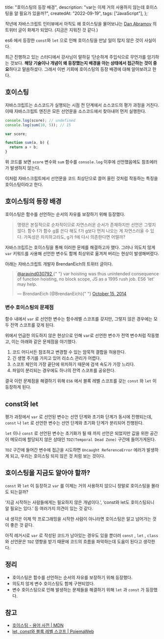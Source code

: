   title: "호이스팅의 등장 배경",
  description: "var는 이제 거의 사용하지 않는데 호이스팅을 알 필요가 있을까?",
  createdAt: "2022-09-19",
  tags: ["JavaScript"],
};

작년에 자바스크립트 인터뷰에서 아직도 왜 호이스팅을 물어보냐는 [Dan Abramov](https://x.com/dan_abramov2) 의 트위터 글이 화제가 되었다. (지금은 지워진 것 같다.)

es6 에서 등장한 `const`와 `let` 으로 인해 호이스팅을 만날 일이 많지 않은 것이 사실이다.

최근 진행하고 있는 스터디에서 강사님이 말하길 ‘단순하게 주입식으로 무언가를 암기하는 것보다. **해당 기술이나 개념이 왜 등장했는지 배경을 아는 상태에서 접근하는 것이 중요**하다고 말씀하셨다. 그래서 이번 기회에 호이스팅의 등장 배경에 대해 알아보려고 한다.

## 호이스팅

자바스크립트는 소스코드가 실행되는 시점 전 단계에서 소스코드의 평가 과정을 거친다. 이때 자바스크립트 엔진은 모든 선언문을 소스코드에서 찾아내어 먼저 실행한다.

```jsx
console.log(score); // undefined
console.log(sum(10, 5)); // 15

var score;

function sum(a, b) {
  return a + b;
}
```

위 코드를 보면 `score` 변수와 `sum` 함수를 `console.log` 이후에 선언했음에도 참조에러가 발생하지 않는다.

이처럼 자바스크립트에서 선언문을 코드 최상단으로 끌어 올린 것처럼 작동하는 특징을 호이스팅이라고 한다.

## 호이스팅의 등장 배경

호이스팅은 함수를 선언하는 순서의 자유를 보장하기 위해 등장했다.

> 명령은 본질적으로 순차적이므로 자연스러운 순서가 존재하지만 선언은 그렇지 않다. 함수 f가 함수 g를 쓴다 해도 f가 g보다 먼저 나오는 게 자연스러울 수 있다. 가독성은 차치하고라도, g가 f에 다시 의존한다면 어떨까?

자바스크립트는 호이스팅을 통해 이러한 문제를 해결하고자 했다. 그러나 의도치 않게 `var` 키워드를 사용해 선언한 변수도 함께 최상위로 옮겨져 버리는 현상이 발생해버렸다.

아래는 자바스크립트 개발자 BrendanEich의 트위터 글이다.

<blockquote class="twitter-tweet">
  <p lang="en" dir="ltr">
    <a href="https://twitter.com/aravind030792?ref_src=twsrc%5Etfw">
      @aravind030792
    </a>{" "}
    var hoisting was thus unintended consequence of function hoisting, no block
    scope, JS as a 1995 rush job. ES6 &#39;let&#39; may help.
  </p>
  &mdash; BrendanEich (@BrendanEich){" "}
  <a href="https://twitter.com/BrendanEich/status/522395336615428097?ref_src=twsrc%5Etfw">
    October 15, 2014
  </a>
</blockquote>
<script
  async
  src="https://platform.twitter.com/widgets.js"
  charset="utf-8"
></script>

### 변수 호이스팅의 문제점

함수 내에서 `var` 로 선언한 변수는 함수레벨 스코프를 갖지만, 그렇지 않은 경우에는 모두 전역 스코프를 갖게 된다.

위에서 언급한 의도하지 않은 현상으로 인해 `var`로 선언한 변수가 전역 변수처럼 작동했고, 이는 아래와 같은 문제점을 야기했다.

1. 코드 어디서든 참조하고 변경할 수 있는 암묵적 결합을 허용한다.
2. 긴 생명 주기를 가지고 있어 리소스 관리가 어렵다.
3. 스코프 체인의 가장 끝단에 위치하기 때문에 검색 속도가 가장 느리다.
4. 파일이 분리되는 경우에도 하나의 전역 스코프를 공유한다.

결국 이런 문제점을 해결하기 위해 `ES6` 에서 블록 레벨 스코프를 갖는 `const` 와 `let` 이 등장하게 된다.

## const와 let

평가 과정에서 `var` 로 선언된 변수는 선언 단계와 초기화 단계가 동시에 진행되는데, `const` 나 `let` 로 선언한 변수는 선언 단계와 초기화 단계가 분리되어 진행된다.

`let` 이나 `const` 로 선언된 변수는 초기화가 될 때 까지 선언은 되었지만 값을 위한 공간이 메모리에 할당되지 않은 상태인 `TDZ(Temporal Dead Zone)` 구간에 들어가게된다.

`TDZ` 구간에 들어간 변수에 접근을 시도하면 `Uncaught ReferenceError` 에러가 발생하게 되고, 우리는 호이스팅 되지 않은 것 처럼 보는 것이다.

## 호이스팅을 지금도 알아야 할까?

`const` 와 `let` 이 등장하고 `var` 를 이제는 거의 사용하지 않으니 정말로 호이스팅을 몰라도 되는걸까?

‘지금 시작하는 사람들에게는 필요하지 않은 개념이다.’, ‘const와 let도 호이스팅되니 알 필요는 있다.’ 등 여러가지 의견이 있는 것 같다.

내 생각은 이제 막 프로그래밍을 시작한 사람이 아니라면 호이스팅은 알고 넘어가는 것이 좋은 것 같다.

아직 레거시로 `var` 로 작성된 코드가 남아있는 경우도 있을 뿐더러 `const` , `let` , `class` 와 선언문은 `TDZ` 영향을 받기 때문에 코드의 흐름을 파악하는데 도움이 된다고 생각한다.

## 정리

- 호이스팅은 함수를 선언하는 순서의 자유를 보장하기 위해 등장했다.
- 의도치 않게 변수 호이스팅도 함께 구현되었다.
- 변수 호이스팅으로 인해 발생하는 문제들을 해결하기 위해 `let` 과 `const` 가 등장했다.

## 참고

- [호이스팅 - 용어 사전 | MDN](https://developer.mozilla.org/ko/docs/Glossary/Hoisting)
- [let, const와 블록 레벨 스코프 | PoiemaWeb](https://poiemaweb.com/es6-block-scope)
